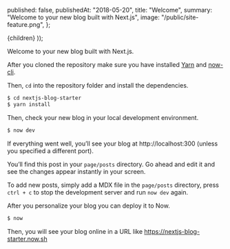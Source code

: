 
  published: false,
  publishedAt: "2018-05-20",
  title: "Welcome",
  summary: "Welcome to your new blog built with Next.js",
  image: "/public/site-feature.png",
};

  <BlogPost path={router.pathname} meta={meta}>
    {children}
  </BlogPost>
));

Welcome to your new blog built with Next.js.

After you cloned the repository make sure you have installed [Yarn](https://yarnpkg.com/en/) and [now-cli](https://github.com/zeit/now-cli).

Then, `cd` into the repository folder and install the dependencies.

```bash
$ cd nextjs-blog-starter
$ yarn install
```

Then, check your new blog in your local development environment.

```bash
$ now dev
```

If everything went well, you&rsquo;ll see your blog at http://localhost:300 (unless you specified a different port).

You&rsquo;ll find this post in your `page/posts` directory. Go ahead and edit it and see the changes appear instantly in your screen.

To add new posts, simply add a MDX file in the `page/posts` directory, press `ctrl + c` to stop the development server and run `now dev` again.

After you personalize your blog you can deploy it to Now.

```bash
$ now
```

Then, you will see your blog online in a URL like https://nextjs-blog-starter.now.sh
